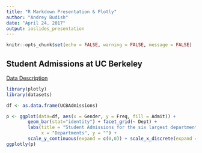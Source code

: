 ```yaml
---
title: "R Markdown Presentation & Plotly"
author: "Andrey Budish"
date: "April 24, 2017"
output: ioslides_presentation
---
```


```r
knitr::opts_chunk$set(echo = FALSE, warning = FALSE, message = FALSE)
```

## Student Admissions at UC Berkeley
[Data Description](https://stat.ethz.ch/R-manual/R-devel/library/datasets/html/UCBAdmissions.html)
```r
library(plotly)
library(datasets)

df <- as.data.frame(UCBAdmissions)

p <- ggplot(data=df, aes(x = Gender, y = Freq, fill = Admit)) +
        geom_bar(stat="identity") + facet_grid(~ Dept) +
        labs(title = "Student Admissions for the six largest departments in 1973",
             x = "Departments", y = "") +
        scale_y_continuous(expand = c(0,0)) + scale_x_discrete(expand = c(0,0))
ggplotly(p)
```